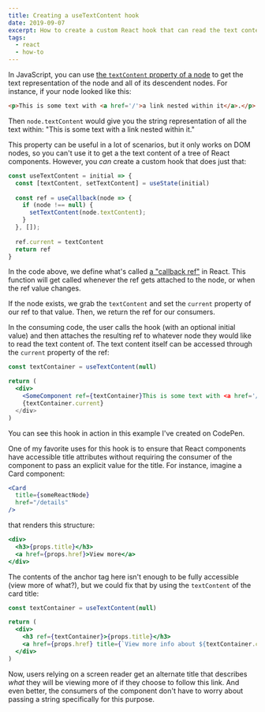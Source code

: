 ```yaml
---
title: Creating a useTextContent hook
date: 2019-09-07
excerpt: How to create a custom React hook that can read the text content of a tree of nodes.
tags: 
  - react
  - how-to
---
```


In JavaScript, you can use [the `textContent` property of a node](https://developer.mozilla.org/en/docs/Web/API/Node/textContent) to get the text representation of the node and all of its descendent nodes. For instance, if your node looked like this:

```html
<p>This is some text with <a href='/'>a link nested within it</a>.</p>
```

Then `node.textContent` would give you the string representation of all the text within: "This is some text with a link nested within it."

This property can be useful in a lot of scenarios, but it only works on DOM nodes, so you can't use it to get a the text content of a tree of React components. However, you _can_ create a custom hook that does just that:

```jsx
const useTextContent = initial => {
  const [textContent, setTextContent] = useState(initial)
  
  const ref = useCallback(node => {
    if (node !== null) {
      setTextContent(node.textContent);
    }
  }, []);
  
  ref.current = textContent
  return ref
}
```

In the code above, we define what's called [a "callback ref"](https://reactjs.org/docs/hooks-faq.html?source=post_page-----eb7c15198780----------------------#how-can-i-measure-a-dom-node) in React. This function will get called whenever the ref gets attached to the node, or when the ref value changes. 

If the node exists, we grab the `textContent` and set the `current` property of our ref to that value. Then, we return the ref for our consumers. 

In the consuming code, the user calls the hook (with an optional initial value) and then attaches the resulting ref to whatever node they would like to read the text content of. The text content itself can be accessed through the `current` property of the ref:

```jsx
const textContainer = useTextContent(null)

return (
  <div>
    <SomeComponent ref={textContainer}This is some text with <a href='/'>a link nested within it</a>.</SomeComponent>
    {textContainer.current}
  </div>
) 
```

<Callout mb='1em'>
  You can see this hook in action in <Link to='https://codepen.io/chasemccoy/pen/WNeXLQW'>this example I've created on CodePen</Link>.
</Callout>

One of my favorite uses for this hook is to ensure that React components have accessible title attributes without requiring the consumer of the component to pass an explicit value for the title. For instance, imagine a Card component:

```jsx
<Card
  title={someReactNode} 
  href="/details"
/>
```

that renders this structure: 

```jsx
<div>
  <h3>{props.title}</h3>
  <a href={props.href}>View more</a>
</div>
```

The contents of the anchor tag here isn't enough to be fully accessible (view more of what?), but we could fix that by using the `textContent` of the card title:

```jsx
const textContainer = useTextContent(null)

return (
  <div>
    <h3 ref={textContainer}>{props.title}</h3>
    <a href={props.href} title={`View more info about ${textContainer.current}`}>View more</a>
  </div>
) 
```

Now, users relying on a screen reader get an alternate title that describes _what_ they will be viewing more of if they choose to follow this link. And even better, the consumers of the component don't have to worry about passing a string specifically for this purpose.